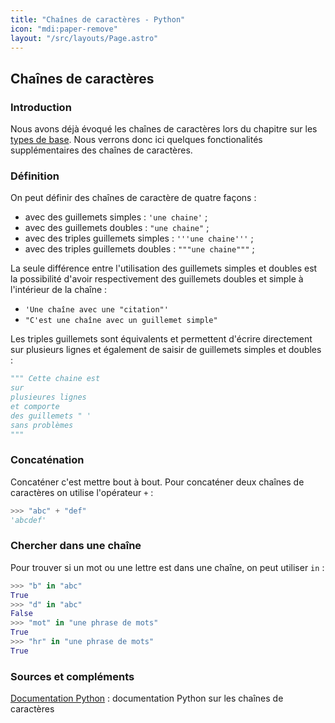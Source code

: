 ```yaml
---
title: "Chaînes de caractères - Python"
icon: "mdi:paper-remove"
layout: "/src/layouts/Page.astro"
---
```


## Chaînes de caractères

### Introduction

Nous avons déjà évoqué les chaînes de caractères lors du chapitre sur les
[types de base](/cours/python/types-de-base). Nous verrons donc ici quelques
fonctionalités supplémentaires des chaînes de caractères.

### Définition

On peut définir des chaînes de caractère de quatre façons :
- avec des guillemets simples : `'une chaine'` ;
- avec des guillemets doubles : `"une chaine"` ;
- avec des triples guillemets simples : `'''une chaine'''` ;
- avec des triples guillemets doubles : `"""une chaine"""` ;

La seule différence entre l'utilisation des guillemets simples et doubles est
la possibilité d'avoir respectivement des guillemets doubles et simple à
l'intérieur de la chaîne :

- `'Une chaîne avec une "citation"'`
- `"C'est une chaîne avec un guillemet simple"`

Les triples guillemets sont équivalents et permettent d'écrire directement sur
plusieurs lignes et également de saisir de guillemets simples et doubles :

```py
""" Cette chaine est
sur
plusieures lignes
et comporte
des guillemets " '
sans problèmes
"""
```

### Concaténation

Concaténer c'est mettre bout à bout. Pour concaténer deux chaînes de
caractères on utilise l'opérateur `+` :

```py
>>> "abc" + "def"
'abcdef'
```

### Chercher dans une chaîne

Pour trouver si un mot ou une lettre est dans une chaîne, on peut utiliser
`in` :
```py
>>> "b" in "abc"
True
>>> "d" in "abc"
False
>>> "mot" in "une phrase de mots"
True
>>> "hr" in "une phrase de mots"
True
```

### Sources et compléments

[Documentation Python](https://docs.python.org/fr/3.6/library/stdtypes.html#textseq) : documentation Python sur les chaînes de caractères
